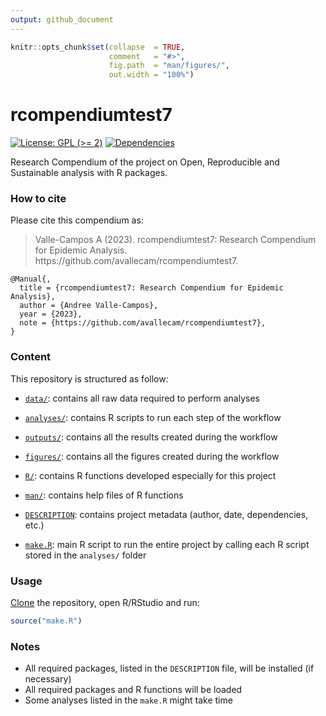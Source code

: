 ```yaml
---
output: github_document
---
```


<!-- README.md is generated from README.Rmd. Please edit that file -->


```r
knitr::opts_chunk$set(collapse  = TRUE,
                      comment   = "#>",
                      fig.path  = "man/figures/",
                      out.width = "100%")
```



# rcompendiumtest7


<!-- badges: start -->
[![License: GPL (>= 2)](https://img.shields.io/badge/License-GPL%20%28%3E%3D%202%29-blue.svg)](https://choosealicense.com/licenses/gpl-2.0/)
[![Dependencies](https://img.shields.io/badge/dependencies-2/95-green?style=flat)](#)
<!-- badges: end -->


Research Compendium of the project on Open, Reproducible and Sustainable analysis with R packages.



### How to cite

Please cite this compendium as: 

> Valle-Campos A (2023). rcompendiumtest7: Research Compendium for Epidemic Analysis. https://github.com/avallecam/rcompendiumtest7. 

```
@Manual{,
  title = {rcompendiumtest7: Research Compendium for Epidemic Analysis},
  author = {Andree Valle-Campos},
  year = {2023},
  note = {https://github.com/avallecam/rcompendiumtest7},
}
```


### Content

This repository is structured as follow:

- [`data/`](https://github.com/avallecam/rcompendiumtest7/tree/master/data):
contains all raw data required to perform analyses

- [`analyses/`](https://github.com/avallecam/rcompendiumtest7/tree/main/analyses/):
contains R scripts to run each step of the workflow

- [`outputs/`](https://github.com/avallecam/rcompendiumtest7/tree/main/outputs):
contains all the results created during the workflow

- [`figures/`](https://github.com/avallecam/rcompendiumtest7/tree/main/figures):
contains all the figures created during the workflow

- [`R/`](https://github.com/avallecam/rcompendiumtest7/tree/main/R):
contains R functions developed especially for this project

- [`man/`](https://github.com/avallecam/rcompendiumtest7/tree/main/man):
contains help files of R functions

- [`DESCRIPTION`](https://github.com/avallecam/rcompendiumtest7/tree/main/DESCRIPTION):
contains project metadata (author, date, dependencies, etc.)

- [`make.R`](https://github.com/avallecam/rcompendiumtest7/tree/main/make.R):
main R script to run the entire project by calling each R script stored in the `analyses/` folder



### Usage

[Clone](https://www.epirhandbook.com/en/version-control-and-collaboration-with-git-and-github.html?q=clone#clone-from-a-github-repository) the repository, open R/RStudio and run:

```r
source("make.R")
```



### Notes

- All required packages, listed in the `DESCRIPTION` file, will be installed (if necessary)
- All required packages and R functions will be loaded
- Some analyses listed in the `make.R` might take time
